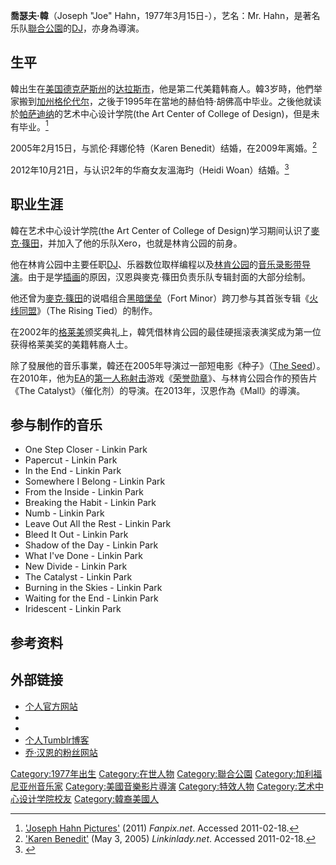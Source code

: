 {{roughtranslation|time=2011-07-03T08:13:23+00:00}}
'''喬瑟夫·韓'''（Joseph "Joe" Hahn，1977年3月15日-），艺名：Mr. Hahn，是著名乐队[[Linkin_Park|聯合公園]]的[[DJ|DJ]]，亦身為導演。

== 生平 ==

韓出生在[[美国|美国]][[德克萨斯州|德克萨斯州]]的[[达拉斯市|达拉斯市]]，他是第二代美籍韩裔人。韓3岁時，他們举家搬到[[加州|加州]][[格伦代尔|格伦代尔]]，之後于1995年在當地的赫伯特·胡佛高中毕业。之後他就读於[[帕萨迪纳|帕萨迪纳]]的艺术中心设计学院(the Art Center of College of Design)，但是未有毕业。<ref>[http://www.fanpix.net/gallery/joseph-hahn-pictures.htm 'Joseph Hahn Pictures'] {{Wayback|url=http://www.fanpix.net/gallery/joseph-hahn-pictures.htm |date=20140717175653 }} (2011) ''Fanpix.net''. Accessed 2011-02-18.</ref>

2005年2月15日，与凯伦·拜娜伦特（Karen Benedit）结婚，在2009年离婚。<ref>[http://www.linkinlady.net/2005/05/karen.html 'Karen Benedit'] {{Wayback|url=http://www.linkinlady.net/2005/05/karen.html |date=20160703131552 }} (May 3, 2005) ''Linkinlady.net''. Accessed 2011-02-18.</ref>

2012年10月21日，与认识2年的华裔女友溫海玓（Heidi Woan）结婚。<ref>{{Cite web |url=http://www.linkinlady.net/2010/10/joes-new-girlfriend-heidi-woan.html |title=Joe's new girlfriend - Heidi Woan |accessdate=2013-05-05 |archive-date=2017-01-28 |archive-url=https://web.archive.org/web/20170128011239/http://www.linkinlady.net/2010/10/joes-new-girlfriend-heidi-woan.html |dead-url=no }}</ref>

== 职业生涯 ==

韓在艺术中心设计学院(the Art Center of College of Design)学习期间认识了[[麥克·篠田|麥克·篠田]]，并加入了他的乐队Xero，也就是林肯公园的前身。

他在林肯公园中主要任职[[DJ|DJ]]、乐器数位取样编程以及[[林肯公园|林肯公园]]的[[音乐录影带|音乐录影带]][[导演|导演]]。由于是学[[插画|插画]]的原因，汉恩與麥克·篠田负责乐队专辑封面的大部分绘制。

他还曾为[[麥克·篠田|麥克·篠田]]的说唱组合[[黑暗堡垒|黑暗堡垒]]（Fort Minor）跨刀参与其首张专辑《[[火线同盟|火线同盟]]》（The Rising Tied）的制作。

在2002年的[[格莱美|格莱美]]颁奖典礼上，韓凭借林肯公园的最佳硬摇滚表演奖成为第一位获得格莱美奖的美籍韩裔人士。

除了發展他的音乐事業，韓还在2005年导演过一部短电影《种子》（[[The_Seed|The Seed]]）。在2010年，他为[[EA|EA]]的[[第一人称射击|第一人称射击]]游戏《[[榮譽勳章_(2010年遊戲)|荣誉勋章]]》、与林肯公园合作的预告片《The Catalyst》（催化剂）的导演。在2013年，汉恩作為《Mall》的導演。

== 参与制作的音乐 ==

* One Step Closer - Linkin Park
* Papercut - Linkin Park
* In the End - Linkin Park
* Somewhere I Belong - Linkin Park
* From the Inside - Linkin Park
* Breaking the Habit - Linkin Park
* Numb - Linkin Park
* Leave Out All the Rest - Linkin Park
* Bleed It Out - Linkin Park
* Shadow of the Day - Linkin Park
* What I've Done - Linkin Park
* New Divide - Linkin Park
* The Catalyst - Linkin Park
* Burning in the Skies - Linkin Park
* Waiting for the End - Linkin Park
* Iridescent - Linkin Park

== 参考资料 ==
{{reflist|2}}

== 外部链接 ==
* [https://web.archive.org/web/20130608133254/http://joehahn.com/ 个人官方网站]
* {{IMDb name|id=1060386}}
* {{twitter|joehahnLP}}
* [https://web.archive.org/web/20140805094201/http://hahnjoe.tumblr.com/ 个人Tumblr博客]
* [https://web.archive.org/web/20100821230152/http://www.joehahn.org/ 乔·汉恩的粉丝网站]

{{Linkin Park}}

{{Authority control}}
{{DEFAULTSORT:Hahn, Joe}}
[[Category:1977年出生|Category:1977年出生]]
[[Category:在世人物|Category:在世人物]]
[[Category:聯合公園|Category:聯合公園]]
[[Category:加利福尼亚州音乐家|Category:加利福尼亚州音乐家]]
[[Category:美國音樂影片導演|Category:美國音樂影片導演]]
[[Category:特效人物|Category:特效人物]]
[[Category:艺术中心设计学院校友|Category:艺术中心设计学院校友]]
[[Category:韓裔美國人|Category:韓裔美國人]]